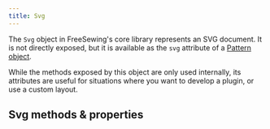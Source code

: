 ```yaml
---
title: Svg
---
```


The `Svg` object in FreeSewing's core library represents an SVG document.
It is not directly exposed, but it is available as the `svg` attribute
of a [Pattern object](/reference/api/pattern/).

While the methods exposed by this object are only used internally,
its attributes are useful for situations where you
want to develop a plugin, or use a custom layout.

## Svg methods & properties

<ReadMore />
